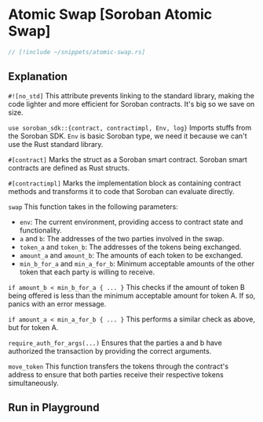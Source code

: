 
# Atomic Swap [Soroban Atomic Swap]

```rust
// [!include ~/snippets/atomic-swap.rs]
```

## Explanation

`#![no_std]` This attribute prevents linking to the standard library, making the code lighter and more efficient for Soroban contracts. It's big so we save on size.

`use soroban_sdk::{contract, contractimpl, Env, log}` Imports stuffs from the Soroban SDK. `Env` is basic Soroban type, we need it because we can't use the Rust standard library.

`#[contract]` Marks the struct as a Soroban smart contract. Soroban smart contracts are defined as Rust structs.

`#[contractimpl]` Marks the implementation block as containing contract methods and transforms it to code that Soroban can evaluate directly.

`swap` This function takes in the following parameters:

-   `env`: The current environment, providing access to contract state and functionality.
-   `a` and `b`: The addresses of the two parties involved in the swap.
-   `token_a` and `token_b`: The addresses of the tokens being exchanged.
-   `amount_a` and `amount_b`: The amounts of each token to be exchanged.
-   `min_b_for_a` and `min_a_for_b`: Minimum acceptable amounts of the other token that each party is willing to receive.

`if amount_b < min_b_for_a { ... }` This checks if the amount of token B being offered is less than the minimum acceptable amount for token A. If so, panics with an error message.

`if amount_a < min_a_for_b { ... }` This performs a similar check as above, but for token A.

`require_auth_for_args(...)` Ensures that the parties a and b have authorized the transaction by providing the correct arguments.

`move_token` This function transfers the tokens through the contract's address to ensure that both parties receive their respective tokens simultaneously.

## Run in Playground

<Playground okashiID="arpmpxgdrdpgmcploxpfccywxref" />

